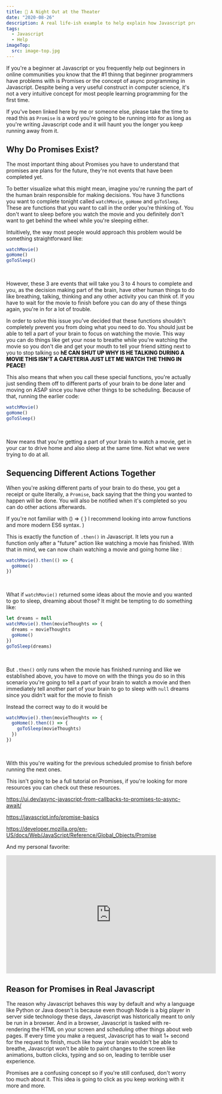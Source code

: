 ```yaml
---
title: 🎥 A Night Out at the Theater
date: "2020-08-26"
description: A real life-ish example to help explain how Javascript promises work and why they're necessary.
tags:
  - Javascript
  - Help
imageTop:
  src: image-top.jpg
---
```


If you're a beginner at Javascript or you frequently help out beginners in online communities you know that the #1 thinng that beginner programmers have problems with is Promises or the concept of async programming in Javascript. Despite being a very useful construct in computer science, it's not a very intuitive concept for most people learning programming for the first time.

If you've been linked here by me or someone else, please take the time to read this as `Promise` is a word you're going to be running into for as long as you're writing Javascript code and it will haunt you the longer you keep running away from it.

## Why Do Promises Exist?

The most important thing about Promises you have to understand that promises are plans for the future, they're not events that have been completed yet.

To better visualize what this might mean, imagine you're running the part of the human brain responsible for making decisions. You have 3 functions you want to complete tonight called `watchMovie`, `goHome` and `goToSleep`. These are functions that you want to call in the order you're thinking of. You don't want to sleep before you watch the movie and you definitely don't want to get behind the wheel while you're sleeping either.

Intuitively, the way most people would approach this problem would be something straightforward like:

```js
watchMovie()
goHome()
goToSleep()
```

<br />

However, these 3 are events that will take you 3 to 4 hours to complete and you, as the decision making part of the brain, have other human things to do like breathing, talking, thinking and any other activity you can think of. If you have to wait for the movie to finish before you can do any of these things again, you're in for a lot of trouble.

In order to solve this issue you've decided that these functions shouldn't completely prevent you from doing what you need to do. You should just be able to tell a part of your brain to focus on watching the movie. This way you can do things like get your nose to breathe while you're watching the movie so you don't die and get your mouth to tell your friend sitting next to you to stop talking so <span style="font-weight: 800">hE CAN SHUT UP WHY IS HE TALKING DURING A MOVIE THIS ISN'T A CAFETERIA JUST LET ME WATCH THE THING IN PEACE!</span>

This also means that when you call these special functions, you're actually just sending them off to different parts of your brain to be done later and moving on ASAP since you have other things to be scheduling. Because of that, running the earlier code:

```js
watchMovie()
goHome()
goToSleep()
```

<br />

Now means that you're getting a part of your brain to watch a movie, get in your car to drive home and also sleep at the same time. Not what we were trying to do at all.

## Sequencing Different Actions Together

When you're asking different parts of your brain to do these, you get a receipt or quite literally, a `Promise`, back saying that the thing you wanted to happen will be done. You will also be notified when it's completed so you can do other actions afterwards.

  <Toastable text="the code snippet below" className="text-green-300">
    If you're not familiar with () => &#x7b; &#x7d; I recommend looking into
    arrow functions and more modern ES6 syntax.
  </Toastable>
)

This is exactly the function of `.then()` in Javascript. It lets you run a function only after a "future" action like watching a movie has finished. With that in mind, we can now chain watching a movie and going home like <ES6 />:

```js
watchMovie().then(() => {
  goHome()
})
```

<br />

What if `watchMovie()` returned some ideas about the movie and you wanted to go to sleep, dreaming about those? It might be tempting to do something like:

```js
let dreams = null
watchMovie().then(movieThoughts => {
  dreams = movieThoughts
  goHome()
})
goToSleep(dreams)
```

<br />

But `.then()` only runs when the movie has finished running and like we established above, you have to move on with the things you do so in this scenario you're going to tell a part of your brain to watch a movie and then immediately tell another part of your brain to go to sleep with `null` dreams since you didn't wait for the movie to finish

Instead the correct way to do it would be

```js
watchMovie().then(movieThoughts => {
  goHome().then(() => {
    goToSleep(movieThoughts)
  })
})
```

<br />

With this you're waiting for the previous scheduled promise to finish before running the next ones.

This isn't going to be a full tutorial on Promises, if you're looking for more resources you can check out these resources.

https://ui.dev/async-javascript-from-callbacks-to-promises-to-async-await/

https://javascript.info/promise-basics

https://developer.mozilla.org/en-US/docs/Web/JavaScript/Reference/Global_Objects/Promise

And my personal favorite:

<iframe
  width="560"
  height="315"
  src="https://www.youtube.com/embed/8aGhZQkoFbQ"
  frameborder="0"
  allow="accelerometer; autoplay; encrypted-media; gyroscope; picture-in-picture"
  allowfullscreen
></iframe>

## Reason for Promises in Real Javascript

The reason why Javascript behaves this way by default and why a language like Python or Java doesn't is because even though Node is a big player in server side technology these days, Javascript was historically meant to only be run in a browser. And in a browser, Javascript is tasked with re-rendering the HTML on your screen and scheduling other things about web pages. If every time you make a request, Javascript has to wait 1+ second for the request to finish, much like how your brain wouldn't be able to breathe, Javascript won't be able to paint changes to the screen like animations, button clicks, typing and so on, leading to terrible user experience.

Promises are a confusing concept so if you're still confused, don't worry too much about it. This idea is going to click as you keep working with it more and more.
